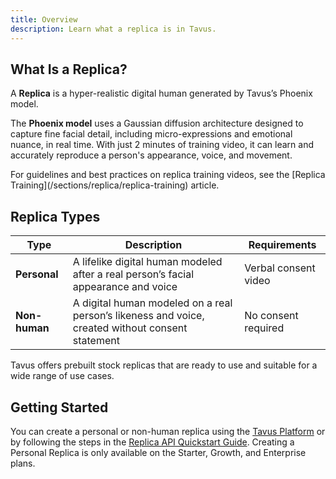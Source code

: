 ```yaml
---
title: Overview
description: Learn what a replica is in Tavus.
---
```


## What Is a Replica?

A **Replica** is a hyper-realistic digital human generated by Tavus’s Phoenix model.

The **Phoenix model** uses a Gaussian diffusion architecture designed to capture fine facial detail, including micro-expressions and emotional nuance, in real time. With just 2 minutes of training video, it can learn and accurately reproduce a person's appearance, voice, and movement.

<Tip>
 For guidelines and best practices on replica training videos, see the [Replica Training](/sections/replica/replica-training) article.
</Tip>

## Replica Types


| Type           | Description                                         | Requirements           |
|----------------|-----------------------------------------------------|------------------------|
| **Personal**   | A lifelike digital human modeled after a real person’s facial appearance and voice             | Verbal consent video   |
| **Non-human**  | A digital human modeled on a real person’s likeness and voice, created without consent statement                  | No consent required    |

<Note>
Tavus offers prebuilt stock replicas that are ready to use and suitable for a wide range of use cases.
</Note>


## Getting Started
You can create a personal or non-human replica using the [Tavus Platform](https://platform.tavus.io/) or by following the steps in the [Replica API Quickstart Guide](/sections/replica/quickstart).
<Note>
Creating a Personal Replica is only available on the Starter, Growth, and Enterprise plans.
</Note>